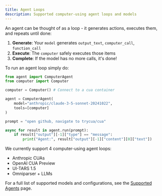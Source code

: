 ```yaml
---
title: Agent Loops
description: Supported computer-using agent loops and models
---
```


An agent can be thought of as a loop - it generates actions, executes them, and repeats until done:

1. **Generate**: Your `model` generates `output_text`, `computer_call`, `function_call`
2. **Execute**: The `computer` safely executes those items
3. **Complete**: If the model has no more calls, it's done!

To run an agent loop simply do:

```python
from agent import ComputerAgent
from computer import Computer

computer = Computer() # Connect to a cua container

agent = ComputerAgent(
    model="anthropic/claude-3-5-sonnet-20241022",
    tools=[computer]
)

prompt = "open github, navigate to trycua/cua"

async for result in agent.run(prompt):
    if result["output"][-1]["type"] == "message":
        print("Agent:", result["output"][-1]["content"][0]["text"])
```

We currently support 4 computer-using agent loops:

- Anthropic CUAs
- OpenAI CUA Preview
- UI-TARS 1.5
- Omniparser + LLMs

For a full list of supported models and configurations, see the [Supported Agents](./supported-agents) page.
